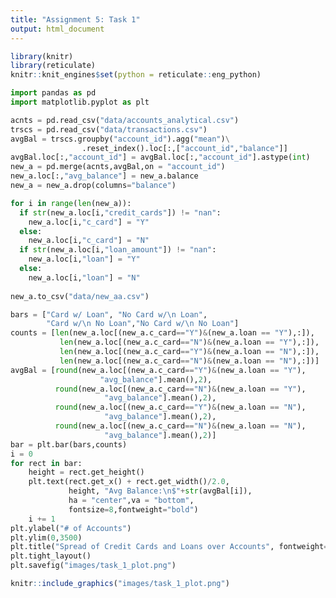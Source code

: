 ```yaml
---
title: "Assignment 5: Task 1"
output: html_document
---
```


```r
library(knitr)  
library(reticulate)  
knitr::knit_engines$set(python = reticulate::eng_python)
```

```python
import pandas as pd
import matplotlib.pyplot as plt

acnts = pd.read_csv("data/accounts_analytical.csv")
trscs = pd.read_csv("data/transactions.csv")
avgBal = trscs.groupby("account_id").agg("mean")\
                .reset_index().loc[:,["account_id","balance"]]
avgBal.loc[:,"account_id"] = avgBal.loc[:,"account_id"].astype(int)
new_a = pd.merge(acnts,avgBal,on = "account_id")
new_a.loc[:,"avg_balance"] = new_a.balance
new_a = new_a.drop(columns="balance")

for i in range(len(new_a)):
  if str(new_a.loc[i,"credit_cards"]) != "nan":
    new_a.loc[i,"c_card"] = "Y"
  else:
    new_a.loc[i,"c_card"] = "N"
  if str(new_a.loc[i,"loan_amount"]) != "nan":
    new_a.loc[i,"loan"] = "Y"
  else:
    new_a.loc[i,"loan"] = "N"
    
new_a.to_csv("data/new_aa.csv")
```

```python
bars = ["Card w/ Loan", "No Card w/\n Loan",
        "Card w/\n No Loan","No Card w/\n No Loan"]
counts = [len(new_a.loc[(new_a.c_card=="Y")&(new_a.loan == "Y"),:]),
           len(new_a.loc[(new_a.c_card=="N")&(new_a.loan == "Y"),:]),
           len(new_a.loc[(new_a.c_card=="Y")&(new_a.loan == "N"),:]),
           len(new_a.loc[(new_a.c_card=="N")&(new_a.loan == "N"),:])]
avgBal = [round(new_a.loc[(new_a.c_card=="Y")&(new_a.loan == "Y"),
                    "avg_balance"].mean(),2),
          round(new_a.loc[(new_a.c_card=="N")&(new_a.loan == "Y"),
                     "avg_balance"].mean(),2), 
          round(new_a.loc[(new_a.c_card=="Y")&(new_a.loan == "N"),
                     "avg_balance"].mean(),2),
          round(new_a.loc[(new_a.c_card=="N")&(new_a.loan == "N"),
                     "avg_balance"].mean(),2)]
bar = plt.bar(bars,counts)
i = 0
for rect in bar:
    height = rect.get_height()
    plt.text(rect.get_x() + rect.get_width()/2.0,
             height, "Avg Balance:\n$"+str(avgBal[i]),
             ha = "center",va = "bottom",
             fontsize=8,fontweight="bold")
    i += 1
plt.ylabel("# of Accounts")
plt.ylim(0,3500)
plt.title("Spread of Credit Cards and Loans over Accounts", fontweight="bold", fontsize = 16)
plt.tight_layout()
plt.savefig("images/task_1_plot.png")
```
```r
knitr::include_graphics("images/task_1_plot.png")
```


